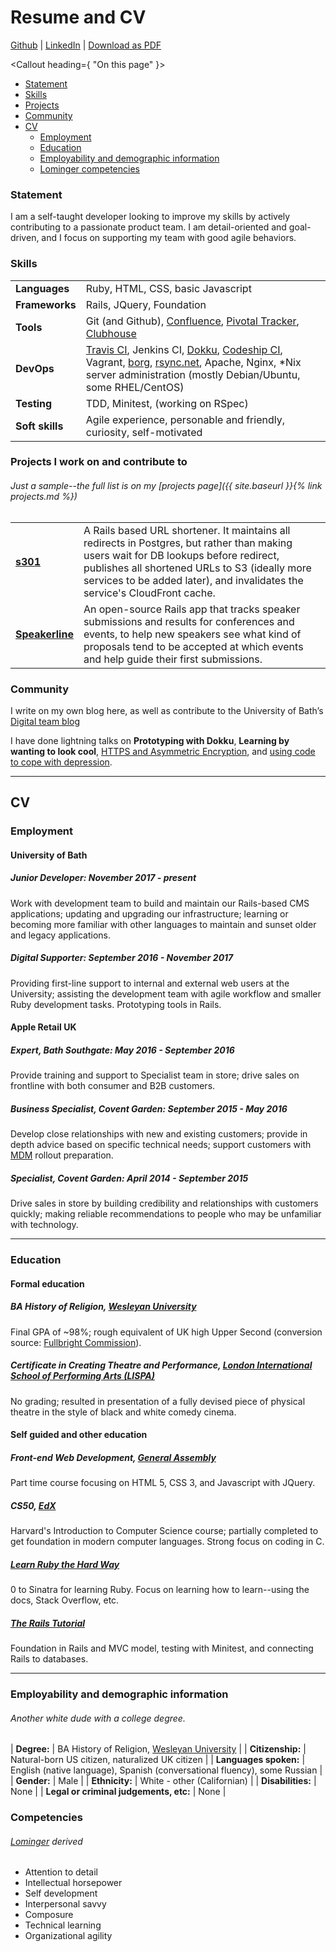
# Resume and CV

[Github](https://github.com/flyinggrizzly) \| [LinkedIn](https://www.linkedin.com/in/sean-moran-richards-94a9a413/) \| [Download as PDF](/assets/attachments/sean-moran-richards-cv-resume.pdf)

<Callout heading={ "On this page" }>

- [Statement](#statement)
- [Skills](#skills)
- [Projects](#projects-i-work-on-and-contribute-to)
- [Community](#community)
- [CV](#cv)
  - [Employment](#employment)
  - [Education](#education)
  - [Employability and demographic information](#employability-and-demographic-information)
  - [Lominger competencies](#competencies)

</Callout>

### Statement

I am a self-taught developer looking to improve my skills by actively contributing to a passionate product team. I am detail-oriented and goal-driven, and I focus on supporting my team with good agile behaviors.

### Skills

|                 |                                   |
|---------        |--------------------               |
| **Languages**   | Ruby, HTML, CSS, basic Javascript |
| **Frameworks**  | Rails, JQuery, Foundation |
| **Tools**       | Git (and Github), [Confluence](https://www.atlassian.com/software/confluence), [Pivotal Tracker](https://www.pivotaltracker.com/), [Clubhouse](https://clubhouse.io) |
| **DevOps**      | [Travis CI](https://travis-ci.org/), Jenkins CI, [Dokku](http://dokku.viewdocs.io/dokku/), [Codeship CI](https://codeship.com), Vagrant, [borg](https://borgbackup.readthedocs.io/en/stable/), [rsync.net](https://rsync.net), Apache, Nginx, \*Nix server administration (mostly Debian/Ubuntu, some RHEL/CentOS) |
| **Testing**     | TDD, Minitest, (working on RSpec) |
| **Soft skills** | Agile experience, personable and friendly, curiosity, self-motivated |

### Projects I work on and contribute to
###### Just a sample--the full list is on my [projects page]({{ site.baseurl }}{% link projects.md %})

|                 |                                   |
|---------        |--------------------               |
| **[s301](https://github.com/flyinggrizzly/s301)**  | A Rails based URL shortener. It maintains all redirects in Postgres, but rather than making users wait for DB lookups before redirect, publishes all shortened URLs to S3 (ideally more services to be added later), and invalidates the service's CloudFront cache. |
| **[Speakerline](http://github.com/nodunayo/speakerline)** | An open-source Rails app that tracks speaker submissions and results for conferences and events, to help new speakers see what kind of proposals tend to be accepted at which events and help guide their first submissions. |

### Community

I write on my own blog here, as well as contribute to the University of Bath’s [Digital team blog](https://blogs.bath.ac.uk/digital)

I have done lightning talks on **Prototyping with Dokku**, **Learning by wanting to look cool**, [HTTPS and Asymmetric Encryption](https://docs.google.com/presentation/d/1fNcPYa5ToZDd_cM49I7Emx4hQMo5MhQUxXLPF1w5gaQ/edit?usp=sharing), and [using code to cope with depression](https://docs.google.com/presentation/d/1oG6STwsticSt3aNQStaYefSsbOtR0gqSDV8OhXihQvc/edit?usp=sharing).

---

## CV

### Employment

#### University of Bath

##### Junior Developer: November 2017 - present

Work with development team to build and maintain our Rails-based CMS applications; updating and upgrading our infrastructure; learning or becoming more familiar with other languages to maintain and sunset older and legacy applications.

##### Digital Supporter: September 2016 - November 2017

Providing first-line support to internal and external web users at the University; assisting the development team with agile workflow and smaller Ruby development tasks. Prototyping tools in Rails.



#### Apple Retail UK

##### Expert, Bath Southgate: May 2016 - September 2016

Provide training and support to Specialist team in store; drive sales on frontline with both consumer and B2B customers.

##### Business Specialist, Covent Garden: September 2015 - May 2016

Develop close relationships with new and existing customers; provide in depth advice based on specific technical needs; support customers with [MDM](https://en.wikipedia.org/wiki/Mobile_device_management) rollout preparation.

##### Specialist, Covent Garden: April 2014 - September 2015

Drive sales in store by building credibility and relationships with customers quickly; making reliable recommendations to people who may be unfamiliar with technology.

---

### Education

#### Formal education

##### BA History of Religion, [Wesleyan University](https://wesleyan.edu)

Final GPA of ~98%; rough equivalent of UK high Upper Second (conversion source: [Fullbright Commission](http://www.fulbright.org.uk/pre-departure/academics/marks)).

##### Certificate in Creating Theatre and Performance, [London International School of Performing Arts (LISPA)](http://www.lispa.co.uk/)

No grading; resulted in presentation of a fully devised piece of physical theatre in the style of black and white comedy cinema.



#### Self guided and other education

##### Front-end Web Development, [General Assembly](https://web.archive.org/web/20141207155252/https://generalassemb.ly/education/front-end-web-development)

Part time course focusing on HTML 5, CSS 3, and Javascript with JQuery.

##### CS50, [EdX](https://www.edx.org/course/introduction-computer-science-harvardx-cs50x)

Harvard's Introduction to Computer Science course; partially completed to get foundation in modern computer languages. Strong focus on coding in C.

##### [Learn Ruby the Hard Way](https://learnrubythehardway.org/book)

0 to Sinatra for learning Ruby. Focus on learning how to learn--using the docs, Stack Overflow, etc.

##### [The Rails Tutorial](https://railstutorial.org/book)

Foundation in Rails and MVC model, testing with Minitest, and connecting Rails to databases.

---

### Employability and demographic information

###### Another white dude with a college degree.

| **Degree:**                             | BA History of Religion, [Wesleyan University](https://wesleyan.edu) |
| **Citizenship:**                        | Natural-born US citizen, naturalized UK citizen |
| **Languages spoken:**                   | English (native language), Spanish (conversational fluency), some Russian |
| **Gender:**                             | Male |
| **Ethnicity:**                          | White - other (Californian) |
| **Disabilities:**                       | None |
| **Legal or criminal judgements, etc:**  | None |


### Competencies 
###### [Lominger](https://www.linkedin.com/pulse/what-list-lominger-competencies-houria-grana) derived

- Attention to detail
- Intellectual horsepower
- Self development
- Interpersonal savvy
- Composure
- Technical learning
- Organizational agility

